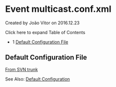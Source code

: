
# Event multicast.conf.xml 

 Created by  João Vitor on 2016.12.23

Click here to expand Table of Contents

* 1 [Default Configuration File](#default-configuration-file)

## Default Configuration File

[From SVN trunk](http://svn.freeswitch.org/svn/freeswitch/trunk/conf/autoload%5Fconfigs/event%5Fmulticast.conf.xml)

See Also: [Default Configuration](https://wiki.freeswitch.org/wiki/Default%5FConfiguration "Default Configuration")


